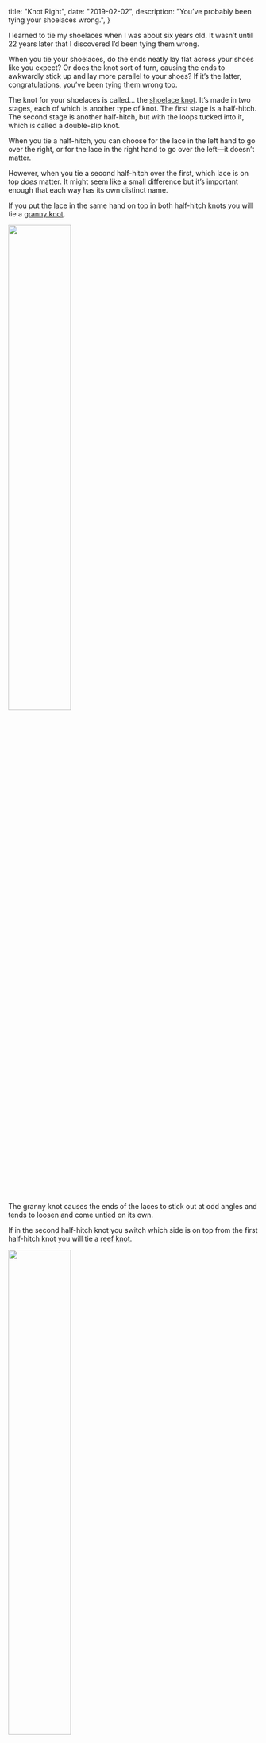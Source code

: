   title: "Knot Right",
  date: "2019-02-02",
  description: "You’ve probably been tying your shoelaces wrong.",
}

I learned to tie my shoelaces when I was about six years old. It wasn’t until 22 years later that I discovered I’d been tying them wrong.

When you tie your shoelaces, do the ends neatly lay flat across your shoes like you expect? Or does the knot sort of turn, causing the ends to awkwardly stick up and lay more parallel to your shoes? If it’s the latter, congratulations, you’ve been tying them wrong too.

The knot for your shoelaces is called… the [shoelace knot][shoelace]. It’s made in two stages, each of which is another type of knot. The first stage is a half-hitch. The second stage is another half-hitch, but with the loops tucked into it, which is called a double-slip knot.

When you tie a half-hitch, you can choose for the lace in the left hand to go over the right, or for the lace in the right hand to go over the left—it doesn’t matter.

However, when you tie a second half-hitch over the first, which lace is on top _does_ matter. It might seem like a small difference but it’s important enough that each way has its own distinct name.

If you put the lace in the same hand on top in both half-hitch knots you will tie a [granny knot][granny].

<img src="granny-knot.svg" width="50%" />

The granny knot causes the ends of the laces to stick out at odd angles and tends to loosen and come untied on its own.

If in the second half-hitch knot you switch which side is on top from the first half-hitch knot you will tie a [reef knot][reef].

<img src="reef-knot.svg" width="50%" />

The reef knot lays flat, stays tight, and resists coming untied.

We should tie a reef knot but people tie whatever feels natural, which could be its inferior version, the granny knot.

It felt a little uncomfortable at first, but it only took a week or two of tying my laces with intention to make it feel natural, and now I tie a reef knot every time.

[shoelace]: http://en.wikipedia.org/wiki/Shoelace_knot
[granny]: http://en.wikipedia.org/wiki/Granny_knot
[reef]: http://en.wikipedia.org/wiki/Reef_knot
